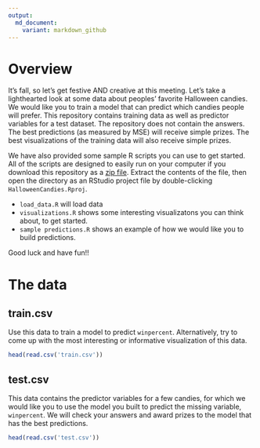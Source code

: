 ```yaml
---
output: 
  md_document:
    variant: markdown_github
---
```


# Overview

It's fall, so let's get festive AND creative at this meeting.  Let's take a
lighthearted look at some data about peoples' favorite Halloween candies.  We 
would like you to train a model that can predict which candies people will 
prefer.  This repository contains training data as well as predictor variables 
for a test dataset.  The repository does not contain the answers. The best
predictions (as measured by MSE) will receive simple prizes.  The best 
visualizations of the training data will also receive simple prizes.

We have also provided some sample R scripts you can use to get started.  All of 
the scripts are designed to easily run on your computer if you download this
repository as a 
[zip file](https://github.com/jmhewitt/HalloweenCandies/archive/master.zip).
Extract the contents of the file, then open the directory as an RStudio project
file by double-clicking ```HalloweenCandies.Rproj```.

- ```load_data.R``` will load data
- ```visualizations.R``` shows some interesting visualizatons you can think 
  about, to get started.
- ```sample predictions.R``` shows an example of how we would like you to build
 predictions.
 
Good luck and have fun!!


# The data

## train.csv

Use this data to train a model to predict ```winpercent```.  Alternatively, 
try to come up with the most interesting or informative visualization of this 
data.

```r
head(read.csv('train.csv'))
```

## test.csv

This data contains the predictor variables for a few candies, for which we 
would like you to use the model you built to predict the missing variable,
```winpercent```.  We will check your answers and award prizes to the model 
that has the best predictions.

```r
head(read.csv('test.csv'))
```
